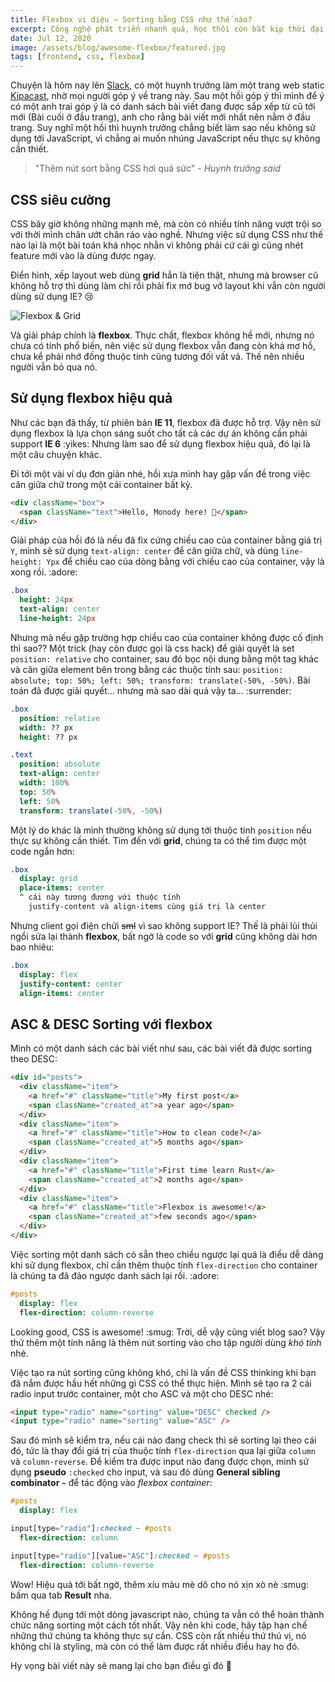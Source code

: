 ```yaml
---
title: Flexbox vi diệu — Sorting bằng CSS như thế nào?
excerpt: Công nghệ phát triển nhanh quá, học thôi còn bắt kịp thời đại.
date: Jul 12, 2020
image: /assets/blog/awesome-flexbox/featured.jpg
tags: [frontend, css, flexbox]
---
```


Chuyện là hôm nay lên [Slack](https://slack.com/), có một huynh trưởng làm một trang web static [Kipacast](https://kipacast.info/), nhờ mọi người góp ý về trang này. Sau một hồi góp ý thì mình để ý có một anh trai góp ý là có danh sách bài viết đang được sắp xếp từ cũ tới mới (Bài cuối ở đầu trang), anh cho rằng bài viết mới nhất nên nằm ở đầu trang. Suy nghĩ một hồi thì huynh trưởng chẳng biết làm sao nếu không sử dụng tới JavaScript, vì chẳng ai muốn nhúng JavaScript nếu thực sự không cần thiết.

> "Thêm nút sort bằng CSS hơi quá sức" - _Huynh trưởng said_

## CSS siêu cường

CSS bây giờ không những mạnh mẽ, mà còn có nhiều tính năng vượt trội so với thời mình chân ướt chân ráo vào nghề. Nhưng việc sử dụng CSS như thế nào lại là một bài toán khá nhọc nhằn vì không phải cứ cái gì cũng nhét feature mới vào là dùng được ngay.

Điển hình, xếp layout web dùng **grid** hẳn là tiện thật, nhưng mà browser cũ không hỗ trợ thì dùng làm chi rồi phải fix mớ bug vỡ layout khi vẫn còn người dùng sử dụng IE? :cry:

<image title="Flexbox & Grid" src="/assets/blog/awesome-flexbox/01.jpg" />

Và giải pháp chính là **flexbox**. Thực chất, flexbox không hề mới, nhưng nó chưa có tính phổ biến, nên việc sử dụng flexbox vẫn đang còn khá mơ hồ, chưa kể phải nhớ đống thuộc tính cũng tương đối vất vả. Thế nên nhiều người vẫn bỏ qua nó.

## Sử dụng flexbox hiệu quả

Như các bạn đã thấy, từ phiên bản **IE 11**, flexbox đã được hỗ trợ. Vậy nên sử dụng flexbox là lựa chọn sáng suốt cho tất cả các dự án không cần phải support **IE 6** :yikes: Nhưng làm sao để sử dụng flexbox hiệu quả, đó lại là một câu chuyện khác.

Đi tới một vài ví dụ đơn giản nhé, hồi xưa mình hay gặp vấn đề trong việc căn giữa chữ trong một cái container bất kỳ.

```html
<div className="box">
  <span className="text">Hello, Monody here! 👋</span>
</div>
```

Giải pháp của hồi đó là nếu đã fix cứng chiều cao của container bằng giá trị `Y`, mình sẽ sử dụng `text-align: center` để căn giữa chữ, và dùng `line-height: Ypx` để chiều cao của dòng bằng với chiều cao của container, vậy là xong rồi. :adore:

```sass
.box
  height: 24px
  text-align: center
  line-height: 24px
```

Nhưng mà nếu gặp trường hợp chiều cao của container không được cố định thì sao?? Một trick (hay còn được gọi là css hack) để giải quyết là set `position: relative` cho container, sau đó bọc nội dung bằng một tag khác và căn giữa element bên trong bằng các thuộc tính sau: `position: absolute; top: 50%; left: 50%; transform: translate(-50%, -50%)`. Bài toán đã được giải quyết... nhưng mà sao dài quá vậy ta... :surrender:

```sass
.box
  position: relative
  width: ?? px
  height: ?? px

.text
  position: absolute
  text-align: center
  width: 100%
  top: 50%
  left: 50%
  transform: translate(-50%, -50%)
```

Một lý do khác là mình thường không sử dụng tới thuộc tính `position` nếu thực sự không cần thiết. Tìm đến với **grid**, chúng ta có thể tìm được một code ngắn hơn:

```sass
.box
  display: grid
  place-items: center
  ^ cái này tương đương với thuộc tính
    justify-content và align-items cùng giá trị là center
```

Nhưng client gọi điện chửi ~~sml~~ vì sao không support IE? Thế là phải lủi thủi ngồi sửa lại thành **flexbox**, bất ngờ là code so với **grid** cũng không dài hơn bao nhiêu:

```sass
.box
  display: flex
  justify-content: center
  align-items: center
```

## ASC & DESC Sorting với flexbox

Mình có một danh sách các bài viết như sau, các bài viết đã được sorting theo DESC:

```html
<div id="posts">
  <div className="item">
    <a href="#" className="title">My first post</a>
    <span className="created_at">a year ago</span>
  </div>
  <div className="item">
    <a href="#" className="title">How to clean code?</a>
    <span className="created_at">5 months ago</span>
  </div>
  <div className="item">
    <a href="#" className="title">First time learn Rust</a>
    <span className="created_at">2 months ago</span>
  </div>
  <div className="item">
    <a href="#" className="title">Flexbox is awesome!</a>
    <span className="created_at">few seconds ago</span>
  </div>
</div>
```

Việc sorting một danh sách có sẵn theo chiều ngược lại quá là điều dễ dàng khi sử dụng flexbox, chỉ cần thêm thuộc tính `flex-direction` cho container là chúng ta đã đảo ngược danh sách lại rồi. :adore:

```sass
#posts
  display: flex
  flex-direction: column-reverse
```

Looking good, CSS is awesome! :smug: Trời, dễ vậy cũng viết blog sao? Vậy thử thêm một tính năng là thêm nút sorting vào cho tập người dùng _khó tính_ nhé.

Việc tạo ra nút sorting cũng không khó, chỉ là vấn đề CSS thinking khi bạn đã nắm được hầu hết những gì CSS có thể thực hiện. Mình sẽ tạo ra 2 cái radio input trước container, một cho ASC và một cho DESC nhé:

```html
<input type="radio" name="sorting" value="DESC" checked />
<input type="radio" name="sorting" value="ASC" />
```

Sau đó mình sẽ kiểm tra, nếu cái nào đang check thì sẽ sorting lại theo cái đó, tức là thay đổi giá trị của thuộc tính `flex-direction` qua lại giữa `column` và `column-reverse`. Để kiểm tra được input nào đang được chọn, mình sử dụng **pseudo** `:checked` cho input, và sau đó dùng **General sibling combinator `~`** để tác động vào _flexbox container_:

```sass
#posts
  display: flex

input[type="radio"]:checked ~ #posts
  flex-direction: column

input[type="radio"][value="ASC"]:checked ~ #posts
  flex-direction: column-reverse
```

Wow! Hiệu quả tới bất ngờ, thêm xíu màu mè dô cho nó xịn xò nè :smug: bấm qua tab **Result** nha.

<browser
  title="Demo nè"
  src="https://jsfiddle.net/monodyle/ynf2qtmr/embedded/"
/>

Không hề đụng tới một dòng javascript nào, chúng ta vẫn có thể hoàn thành chức năng sorting một cách tốt nhất. Vậy nên khi code, hãy tập hạn chế những thứ chúng ta không thực sự cần. CSS còn rất nhiều thứ thú vị, nó không chỉ là styling, mà còn có thể làm được rất nhiều điều hay ho đó.

Hy vọng bài viết này sẽ mang lại cho bạn điều gì đó :popcorn:
